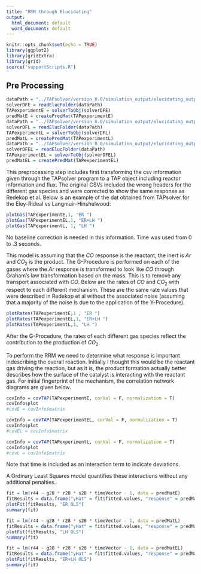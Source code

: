 ```yaml
---
title: "RRM through Elucidating"
output:
  html_document: default
  word_document: default
---
```


```r
knitr::opts_chunk$set(echo = TRUE)
library(ggplot2)
library(gridExtra)
library(grid)
source("supportScripts.R")
```

## Pre Processing

```r
dataPath = "../TAPsolver/version_0.0/simulation_output/elucidating_output_data/eley_eluc_folder/"
solverDFE = readElucFolder(dataPath)
TAPexperimentE = solverToObj(solverDFE)
predMatE = createPredMat(TAPexperimentE)
dataPath = "../TAPsolver/version_0.0/simulation_output/elucidating_output_data/lang_eluc_folder/"
solverDFL = readElucFolder(dataPath)
TAPexperimentL = solverToObj(solverDFL)
predMatL = createPredMat(TAPexperimentL)
dataPath = "../TAPsolver/version_0.0/simulation_output/elucidating_output_data/lang_eley_eluc_folder/"
solverDFEL = readElucFolder(dataPath)
TAPexperimentEL = solverToObj(solverDFEL)
predMatEL = createPredMat(TAPexperimentEL)
```

This preprocessing step includes first transforming the csv information given through the TAPsolver program to a TAP object including reactor information and flux.  The original CSVs included the wrong headers for the different gas species and were corrected to show the same response as Redekop et al.  Below is an example of the dat obtained from TAPsolver for the Eley-Rideal vs Langmuir-Hinshelwood:

```r
plotGas(TAPexperimentE,1, "ER ")
plotGas(TAPexperimentEL,1, "ER+LH ")
plotGas(TAPexperimentL, 1, "LH ")
```


No baseline correction is needed in this information.  Time was used from 0 to .3 seconds.

This model is assuming that the $CO$ response is the reactant, the inert is $Ar$ and $CO_2$ is the product. The G-Procedure is performed on each of the gases where the $Ar$ response is transformed to look like $CO$ through Graham's law transformation based on the mass.  This is to remove any transport associated with $CO$.  Below are the rates of $CO$ and $CO_2$ with respect to each different mechanism.  These are the same rate values that were described in Redekop et al without the associated noise (assuming that a majority of the noise is due to the application of the Y-Procedure).


```r
plotRates(TAPexperimentE,1 , "ER ")
plotRates(TAPexperimentEL,1, "ER+LH ")
plotRates(TAPexperimentL,1, "LH ")
```


After the G-Procedure, the rates of each different gas species reflect the contribution to the production of $CO_2$.  

To perform the RRM we need to determine what response is important indescribing the overall reaction. Initially I thought this would be the reactant gas driving the reaction, but as it is, the product formation actually better describes how the surface of the catalyst is interacting with the reactant gas.  For initial fingerprint of the mechanism, the correlation network diagrams are given below.

```r
covInfo = covTAP(TAPexperimentE, corVal = F, normalization = T)
covInfo$plot
#covE = covInfo$matrix

covInfo = covTAP(TAPexperimentEL, corVal = F, normalization = T)
covInfo$plot
#covEL = covInfo$matrix

covInfo = covTAP(TAPexperimentL, corVal = F, normalization = T)
covInfo$plot
#covL = covInfo$matrix
```

Note that time is included as an interaction term to indicate deviations.

A Ordinary Least Squares model quantifies these interactions without any additional penalties.
```r
fit = lm(r44 ~ g28 * r28 * s28 * timeVector - 1, data = predMatE)
fitResults = data.frame("yHat" = fit$fitted.values, "response" = predMatE$r44, "timeVector" = predMatE$timeVector)
plotFit(fitResults, "ER OLS")
summary(fit)
```

```r
fit = lm(r44 ~ g28 * r28 * s28 * timeVector - 1, data = predMatL)
fitResults = data.frame("yHat" = fit$fitted.values, "response" = predMatL$r44, "timeVector" = predMatE$timeVector)
plotFit(fitResults, "LH OLS")
summary(fit)
```



```r
fit = lm(r44 ~ g28 * r28 * s28 * timeVector - 1, data = predMatEL)
fitResults = data.frame("yHat" = fit$fitted.values, "response" = predMatEL$r44, "timeVector" = predMatE$timeVector)
plotFit(fitResults, "ER+LH OLS")
summary(fit)
```










